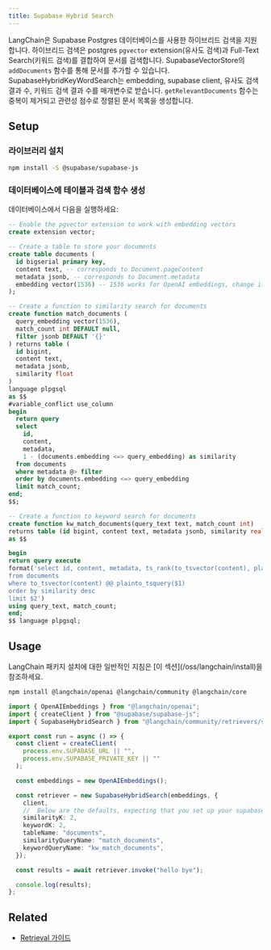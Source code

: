 ```yaml
---
title: Supabase Hybrid Search
---
```


LangChain은 Supabase Postgres 데이터베이스를 사용한 하이브리드 검색을 지원합니다. 하이브리드 검색은 postgres `pgvector` extension(유사도 검색)과 Full-Text Search(키워드 검색)를 결합하여 문서를 검색합니다. SupabaseVectorStore의 `addDocuments` 함수를 통해 문서를 추가할 수 있습니다. SupabaseHybridKeyWordSearch는 embedding, supabase client, 유사도 검색 결과 수, 키워드 검색 결과 수를 매개변수로 받습니다. `getRelevantDocuments` 함수는 중복이 제거되고 관련성 점수로 정렬된 문서 목록을 생성합니다.

## Setup

### 라이브러리 설치

```bash npm
npm install -S @supabase/supabase-js
```
### 데이터베이스에 테이블과 검색 함수 생성

데이터베이스에서 다음을 실행하세요:

```sql
-- Enable the pgvector extension to work with embedding vectors
create extension vector;

-- Create a table to store your documents
create table documents (
  id bigserial primary key,
  content text, -- corresponds to Document.pageContent
  metadata jsonb, -- corresponds to Document.metadata
  embedding vector(1536) -- 1536 works for OpenAI embeddings, change if needed
);

-- Create a function to similarity search for documents
create function match_documents (
  query_embedding vector(1536),
  match_count int DEFAULT null,
  filter jsonb DEFAULT '{}'
) returns table (
  id bigint,
  content text,
  metadata jsonb,
  similarity float
)
language plpgsql
as $$
#variable_conflict use_column
begin
  return query
  select
    id,
    content,
    metadata,
    1 - (documents.embedding <=> query_embedding) as similarity
  from documents
  where metadata @> filter
  order by documents.embedding <=> query_embedding
  limit match_count;
end;
$$;

-- Create a function to keyword search for documents
create function kw_match_documents(query_text text, match_count int)
returns table (id bigint, content text, metadata jsonb, similarity real)
as $$

begin
return query execute
format('select id, content, metadata, ts_rank(to_tsvector(content), plainto_tsquery($1)) as similarity
from documents
where to_tsvector(content) @@ plainto_tsquery($1)
order by similarity desc
limit $2')
using query_text, match_count;
end;
$$ language plpgsql;
```
## Usage

<Tip>
LangChain 패키지 설치에 대한 일반적인 지침은 [이 섹션](/oss/langchain/install)을 참조하세요.
</Tip>

```bash npm
npm install @langchain/openai @langchain/community @langchain/core
```

```typescript
import { OpenAIEmbeddings } from "@langchain/openai";
import { createClient } from "@supabase/supabase-js";
import { SupabaseHybridSearch } from "@langchain/community/retrievers/supabase";

export const run = async () => {
  const client = createClient(
    process.env.SUPABASE_URL || "",
    process.env.SUPABASE_PRIVATE_KEY || ""
  );

  const embeddings = new OpenAIEmbeddings();

  const retriever = new SupabaseHybridSearch(embeddings, {
    client,
    //  Below are the defaults, expecting that you set up your supabase table and functions according to the guide above. Please change if necessary.
    similarityK: 2,
    keywordK: 2,
    tableName: "documents",
    similarityQueryName: "match_documents",
    keywordQueryName: "kw_match_documents",
  });

  const results = await retriever.invoke("hello bye");

  console.log(results);
};
```

## Related

- [Retrieval 가이드](/oss/langchain/retrieval)
```